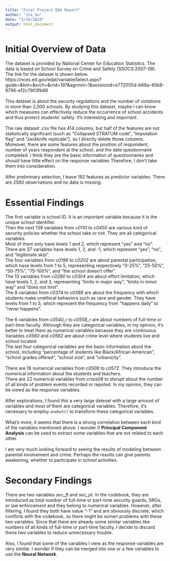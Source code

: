 ```yaml
---
title: "Final Project EDA Report"
author: "Jie_Gu"
date: "5/10/2019"
output: html_document
---
```


# Initial Overview of Data

The dataset is provided by National Center for Education Statistics. The data is based on School Survey on Crime and Safety (SSOCS:2007-08). The link for the dataset is shown below.
<br>
https://nces.ed.gov/edat/variableSelect.aspx?guide=&hnt=&srch=&rnd=197&agrmnt=1&sessionid=e772055d-b69a-40b8-9796-ef2c7903fb66
<br><br>
This dataset is about the security regulations and the number of violations in more than 2,000 schools. By studying this dataset, maybe I can know which measures can effectively reduce the occurrence of school accidents and thus protect students' safety. It's interesting and important.
<br><br>
The raw dataset .csv file has 414 columns, but half of the features are not statistically significant (such as "Collapsed STRATUM code", "Imputation flag" and "Jackknife replicate"), so I directly delete those columns. Moreover, there are some features about the position of respondent, number of years respondent at the school, and the date questionnaire completed. I think they are the basic information of questionnaires and should have little effect on the response variables Therefore, I don't take them into consideration.
<br><br>
After preliminary selection, I leave 192 features as predictor variables. There are 2560 observations and no data is missing.

# Essential Findings

The first variable is school ID. It is an important variable because it is the unique school identifier. 
<br>
Then the next 139 variables from *c0110* to *c0450* are various kind of security policies whether the school take or not. They are all categorical variables. 
<br>
Most of them only have levels 1 and 2, which represent "yes" and "no". There are 37 variables have levels 1, 2, and -1, which represent "yes", "no", and "legitimate skip". 
<br>
The four variables from *c0196* to *c0202* are about parental participation, which have levels from 1 to 5, representing respectively "0-25%", "25-50%", "50-75%", "75-100%", and "the school doesn't offer".
<br>
The 13 variables from *c0280* to *c0304* are about effort limitation, which have levels 1, 2, and 3, representing "limits in major way", "limits in minor way" and "does not limit".
<br>
The 8 variables from *c0374* to *c0388* are about the frequency with which students make unethical behaviors such as race and gender. They have levels from 1 to 5, which represent the frequency from "happens daily" to "never happens".
<br><br>
The 6 variables from *c0540_r* to *c0558_r* are about numbers of full-time or part-time faculty. Although they are categorical variables, in my opinion, it's better to treat them as numerical variables because they are continuous.
<br>
Variables *c0560* and *c0562* are about crime level where students live and school located.
<br>
The last four categorical variables are the basic information about the school, including "percentage of students like Black/African American", "school grades offered", "school size", and "urbanicity". 
<br><br>
There are 16 numerical variables from *c0508* to *c0572*. They introduce the numerical information about the students and teachers.
<br>
There are 22 numerical variables from *crisis08* to *disrupt* about the number of all kinds of problem events recorded or repoted. In my opinion, they can be viewd as the response variables.
<br><br>
After explorations, I found this a very large dateset with a large amount of variables and most of them are categorical variables. Therefore, it's necessary to employ ```onehot()``` to transform these categorical variables.
<br><br>
What's more, it seems that there is a strong correlation between each kind of the variables mentioned above. I wonder if **Principal Component Analysis** can be used to extract some variables that are not related to each other.
<br><br>
I am very much looking forward to seeing the results of modeling between parental involvement and crime. Perhaps the results can give parents awakening, whether to participate in school activities.

# Secondary Findings

There are two variables *sec_ft* and *sec_pt*. In the codebook, they are introduced as total number of full-time or part-time security guards, SROs, or law enforcement and they belong to numerical variables. However, after filtering, I found they both have value "-1" and are obviously discrete, which conflicts with the codebook, so there might be somen problems with these two variables. Since that there are already some similar variables like numbers of all kinds of full-time or part-time faculty, I decide to discard these two variables to reduce unnecessary trouble.
<br><br>
Also, I found that some of the variables I view as the response variables are very similar. I wonder if they can be merged into one or a few variables to use the **Neural Network**.
